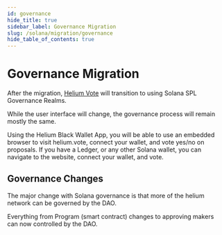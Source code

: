 ```yaml
---
id: governance
hide_title: true
sidebar_label: Governance Migration
slug: /solana/migration/governance
hide_table_of_contents: true
---
```


# Governance Migration

After the migration, [Helium Vote](https://helium.vote) will transition to using Solana SPL Governance Realms.

While the user interface will change, the governance process will remain mostly the same.

Using the Helium Black Wallet App, you will be able to use an embedded browser to visit helium.vote, connect your wallet, and vote yes/no 
on proposals. If you have a Ledger, or any other Solana wallet, you can navigate to the website, connect your wallet, and vote.

## Governance Changes

The major change with Solana governance is that more of the helium network can be governed by the DAO.

Everything from Program (smart contract) changes to approving makers can now controlled by the DAO.
